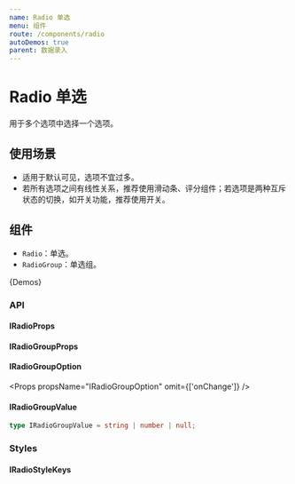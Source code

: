 ```yaml
---
name: Radio 单选
menu: 组件
route: /components/radio
autoDemos: true
parent: 数据录入
---
```



<DocRadioStyle />

# Radio 单选

用于多个选项中选择一个选项。

## 使用场景

- 适用于默认可见，选项不宜过多。
- 若所有选项之间有线性关系，推荐使用滑动条、评分组件；若选项是两种互斥状态的切换，如开关功能，推荐使用开关。

## 组件

- `Radio`：单选。
- `RadioGroup`：单选组。

{Demos}

### API

#### IRadioProps

<Props propsName="IRadioProps" />

#### IRadioGroupProps

<Props propsName="IRadioGroupProps" />

#### IRadioGroupOption

<Props propsName="IRadioGroupOption" omit={['onChange']} />

#### IRadioGroupValue

```ts
type IRadioGroupValue = string | number | null;
```

### Styles

#### IRadioStyleKeys

<Styles typeName="IRadioStyleKeys" componentName="radio" />
